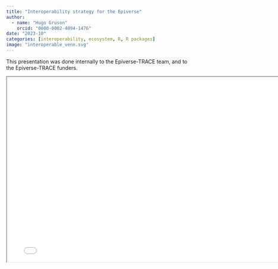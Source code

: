 ```yaml
---
title: "Interoperability strategy for the Epiverse"
author:
  - name: "Hugo Gruson"
    orcid: "0000-0002-4094-1476"
date: "2023-10"
categories: [interoperability, ecosystem, R, R packages]
image: "interoperable_venn.svg"
---
```


This presentation was done internally to the Epiverse-TRACE team, and to the
Epiverse-TRACE funders.

```{=html}
<iframe width="780" height="500" src="interoperability-epiverse.pdf" title="Inteoperability strategy for the Epiverse slides"></iframe>
```
